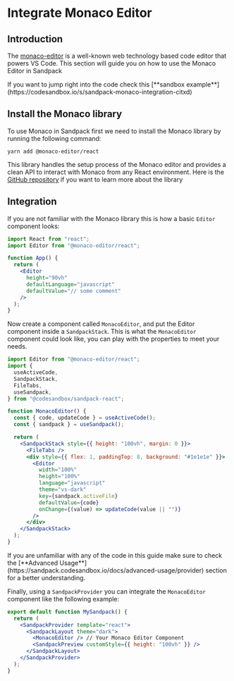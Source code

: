 
# Integrate Monaco Editor

## Introduction

The [monaco-editor](https://microsoft.github.io/monaco-editor/) is a well-known web technology based code editor that powers VS Code.
This section will guide you on how to use the Monaco Editor in Sandpack

<Callout>
  If you want to jump right into the code check this [**sandbox
  example**](https://codesandbox.io/s/sandpack-monaco-integration-citxd)
</Callout>

## Install the Monaco library

To use Monaco in Sandpack first we need to install the Monaco library by running the following command:

```
yarn add @monaco-editor/react
```

This library handles the setup process of the Monaco editor and provides a clean API to interact with Monaco from any React environment.
Here is the [GitHub repository](https://github.com/suren-atoyan/monaco-react#readme) if you want to learn more about the library

## Integration

If you are not familiar with the Monaco library this is how a basic `Editor` component looks:

```jsx
import React from "react";
import Editor from "@monaco-editor/react";

function App() {
  return (
    <Editor
      height="90vh"
      defaultLanguage="javascript"
      defaultValue="// some comment"
    />
  );
}
```

Now create a component called `MonacoEditor`, and put the Editor component inside a `SandpackStack`.
This is what the `MonacoEditor` component could look like, you can play with the properties to meet your needs.

```jsx
import Editor from "@monaco-editor/react";
import {
  useActiveCode,
  SandpackStack,
  FileTabs,
  useSandpack,
} from "@codesandbox/sandpack-react";

function MonacoEditor() {
  const { code, updateCode } = useActiveCode();
  const { sandpack } = useSandpack();

  return (
    <SandpackStack style={{ height: "100vh", margin: 0 }}>
      <FileTabs />
      <div style={{ flex: 1, paddingTop: 8, background: "#1e1e1e" }}>
        <Editor
          width="100%"
          height="100%"
          language="javascript"
          theme="vs-dark"
          key={sandpack.activeFile}
          defaultValue={code}
          onChange={(value) => updateCode(value || "")}
        />
      </div>
    </SandpackStack>
  );
}
```

<Callout>
  If you are unfamiliar with any of the code in this guide make sure to check
  the [**Advanced
  Usage**](https://sandpack.codesandbox.io/docs/advanced-usage/provider) section
  for a better understanding.
</Callout>

Finally, using a `SandpackProvider` you can integrate the `MonacoEditor` component like the following example:

```jsx
export default function MySandpack() {
  return (
    <SandpackProvider template="react">
      <SandpackLayout theme="dark">
        <MonacoEditor /> // Your Monaco Editor Component
        <SandpackPreview customStyle={{ height: "100vh" }} />
      </SandpackLayout>
    </SandpackProvider>
  );
}
```
